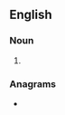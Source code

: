 ==English==

===Noun===
{{head|en|noun form}}

# {{plural of|Ugandan|lang=en}}

===Anagrams===
* {{anagrams|en|a=aadgnnsu|Dunagans|sandunga}}